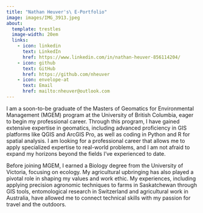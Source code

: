 ```yaml
---
title: "Nathan Heuver's\ E-Portfolio"
image: images/IMG_3913.jpeg
about:
  template: trestles
  image-width: 20em
  links: 
    - icon: linkedin
      text: LinkedIn
      href: https://www.linkedin.com/in/nathan-heuver-856114204/
    - icon: github
      text: GitHub
      href: https://github.com/nheuver
    - icon: envelope-at
      text: Email
      href: mailto:nheuver@outlook.com
---
```


I am a soon-to-be graduate of the Masters of Geomatics for Environmental Management (MGEM) program at the University of British Columbia, eager to begin my professional career. Through this program, I have gained extensive expertise in geomatics, including advanced proficiency in GIS platforms like QGIS and ArcGIS Pro, as well as coding in Python and R for spatial analysis. I am looking for a professional career that allows me to apply specialized expertise to real-world problems, and I am not afraid to expand my horizons beyond the fields I've experienced to date.

Before joining MGEM, I earned a Biology degree from the University of Victoria, focusing on ecology. My agricultural upbringing has also played a pivotal role in shaping my values and work ethic. My experiences, including applying precision agronomic techniques to farms in Saskatchewan through GIS tools, entomological research in Switzerland and agricultural work in Australia, have allowed me to connect technical skills with my passion for travel and the outdoors.  
